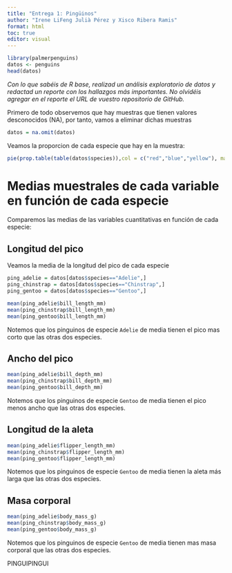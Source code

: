 ```yaml
---
title: "Entrega 1: Pingüinos"
author: "Irene LiFeng Julià Pérez y Xisco Ribera Ramis"
format: html
toc: true
editor: visual
---
```



```r
library(palmerpenguins)
datos <- penguins
head(datos)
```

*Con lo que sabéis de R base, realizad un análisis exploratorio de datos y redactad un reporte con los hallazgos más importantes. No olvidéis agregar en el reporte el URL de vuestro repositorio de GitHub.*

Primero de todo observemos que hay muestras que tienen valores desconocidos (NA), por tanto, vamos a eliminar dichas muestras

```r
datos = na.omit(datos)
```



Veamos la proporcion de cada especie que hay en la muestra:

```r
pie(prop.table(table(datos$species)),col = c("red","blue","yellow"), main = "Proporcion de especies")
```

# Medias muestrales de cada variable en función de cada especie

Comparemos las medias de las variables cuantitativas en función de cada especie:

## Longitud del pico

Veamos la media de la longitud del pico de cada especie

```r
ping_adelie = datos[datos$species=="Adelie",]
ping_chinstrap = datos[datos$species=="Chinstrap",]
ping_gentoo = datos[datos$species=="Gentoo",]

mean(ping_adelie$bill_length_mm)
mean(ping_chinstrap$bill_length_mm)
mean(ping_gentoo$bill_length_mm)
```

Notemos que los pinguinos de especie `Adelie` de media tienen el pico mas corto que las otras dos especies.


## Ancho del pico

```r
mean(ping_adelie$bill_depth_mm)
mean(ping_chinstrap$bill_depth_mm)
mean(ping_gentoo$bill_depth_mm)
```

Notemos que los pinguinos de especie `Gentoo` de media tienen el pico menos ancho que las otras dos especies.

## Longitud de la aleta

```r
mean(ping_adelie$flipper_length_mm)
mean(ping_chinstrap$flipper_length_mm)
mean(ping_gentoo$flipper_length_mm)
```

Notemos que los pinguinos de especie `Gentoo` de media tienen la aleta más larga que las otras dos especies.

## Masa corporal


```r
mean(ping_adelie$body_mass_g)
mean(ping_chinstrap$body_mass_g)
mean(ping_gentoo$body_mass_g)
```

Notemos que los pinguinos de especie `Gentoo` de media tienen mas masa corporal que las otras dos especies.


PINGUIPINGUI
